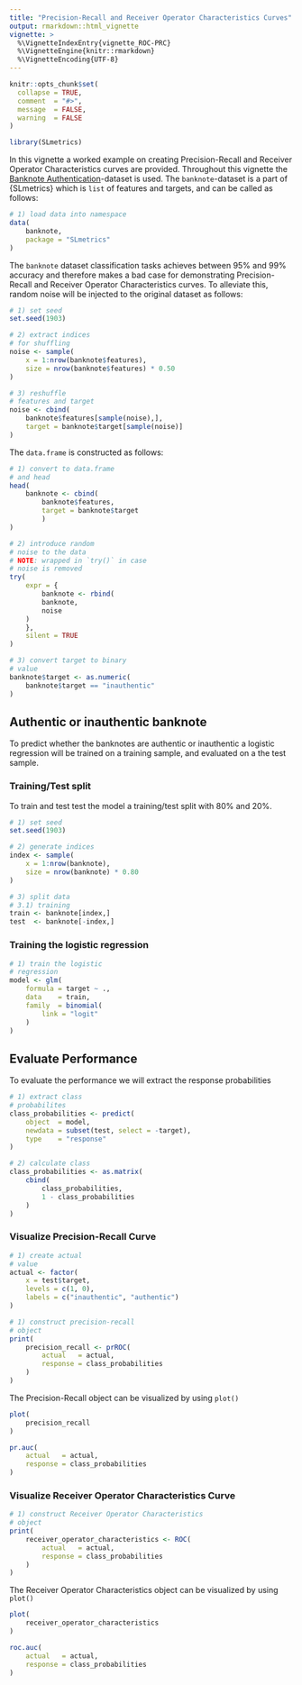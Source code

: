 ```yaml
---
title: "Precision-Recall and Receiver Operator Characteristics Curves"
output: rmarkdown::html_vignette
vignette: >
  %\VignetteIndexEntry{vignette_ROC-PRC}
  %\VignetteEngine{knitr::rmarkdown}
  %\VignetteEncoding{UTF-8}
---
```


```r
knitr::opts_chunk$set(
  collapse = TRUE,
  comment  = "#>",
  message  = FALSE,
  warning  = FALSE
)
```

```r
library(SLmetrics)
```

In this vignette a worked example on creating Precision-Recall and Receiver Operator Characteristics curves are provided. Throughout this vignette the [Banknote Authentication](https://archive.ics.uci.edu/dataset/267/banknote+authentication)-dataset is used. The `banknote`-dataset is a part of {SLmetrics} which is `list` of features and targets, and can be called as follows:

```r
# 1) load data into namespace
data(
    banknote,
    package = "SLmetrics"
)
```

The `banknote` dataset classification tasks achieves between 95\% and 99\% accuracy and therefore makes a bad case for demonstrating Precision-Recall and Receiver Operator Characteristics curves. To alleviate this, random noise will be injected to the original dataset as follows:

```r
# 1) set seed
set.seed(1903)

# 2) extract indices
# for shuffling
noise <- sample(
    x = 1:nrow(banknote$features),
    size = nrow(banknote$features) * 0.50
)

# 3) reshuffle
# features and target
noise <- cbind(
    banknote$features[sample(noise),],
    target = banknote$target[sample(noise)]
)
```

The `data.frame` is constructed as follows:

```r
# 1) convert to data.frame
# and head
head(
    banknote <- cbind(
        banknote$features,
        target = banknote$target
        )
)

# 2) introduce random
# noise to the data
# NOTE: wrapped in `try()` in case 
# noise is removed
try(
    expr = {
        banknote <- rbind(
        banknote,
        noise
    )
    },
    silent = TRUE
)

# 3) convert target to binary
# value
banknote$target <- as.numeric(
    banknote$target == "inauthentic"
)
```

## Authentic or inauthentic banknote

To predict whether the banknotes are authentic or inauthentic a logistic regression will be trained on a training sample, and evaluated on a the test sample.

### Training/Test split

To train and test test the model a training/test split with 80\% and 20\%.

```r
# 1) set seed
set.seed(1903)

# 2) generate indices
index <- sample(
    x = 1:nrow(banknote),
    size = nrow(banknote) * 0.80
)

# 3) split data
# 3.1) training
train <- banknote[index,]
test  <- banknote[-index,]
```

### Training the logistic regression

```r
# 1) train the logistic
# regression
model <- glm(
    formula = target ~ .,
    data    = train,
    family  = binomial(
        link = "logit"
    ) 
)
```

## Evaluate Performance

To evaluate the performance we will extract the response probabilities

```r
# 1) extract class
# probabilites
class_probabilities <- predict(
    object  = model,
    newdata = subset(test, select = -target),
    type    = "response"
)

# 2) calculate class
class_probabilities <- as.matrix(
    cbind(
        class_probabilities,
        1 - class_probabilities
    )
)
```

### Visualize Precision-Recall Curve

```r
# 1) create actual
# value
actual <- factor(
    x = test$target,
    levels = c(1, 0),
    labels = c("inauthentic", "authentic")
)
```


```r
# 1) construct precision-recall 
# object
print(
    precision_recall <- prROC(
        actual   = actual,
        response = class_probabilities
    )
)
```

The Precision-Recall object can be visualized by using `plot()`

```r
plot(
    precision_recall
)
```

```r
pr.auc(
    actual   = actual,
    response = class_probabilities
)
```


### Visualize Receiver Operator Characteristics Curve

```r
# 1) construct Receiver Operator Characteristics 
# object
print(
    receiver_operator_characteristics <- ROC(
        actual   = actual,
        response = class_probabilities
    )
)
```

The Receiver Operator Characteristics object can be visualized by using `plot()`

```r
plot(
    receiver_operator_characteristics
)
```

```r
roc.auc(
    actual   = actual,
    response = class_probabilities
)
```